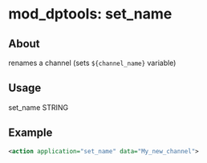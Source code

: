 
# mod_dptools: set_name 

 

## About

renames a channel (sets `${channel_name}` variable)

## Usage

set_name STRING

## Example

```xml
<action application="set_name" data="My_new_channel">
```


